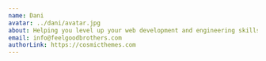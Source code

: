 ---
name: Dani
avatar: ../dani/avatar.jpg
about: Helping you level up your web development and engineering skills.
email: info@feelgoodbrothers.com
authorLink: https://cosmicthemes.com
---
